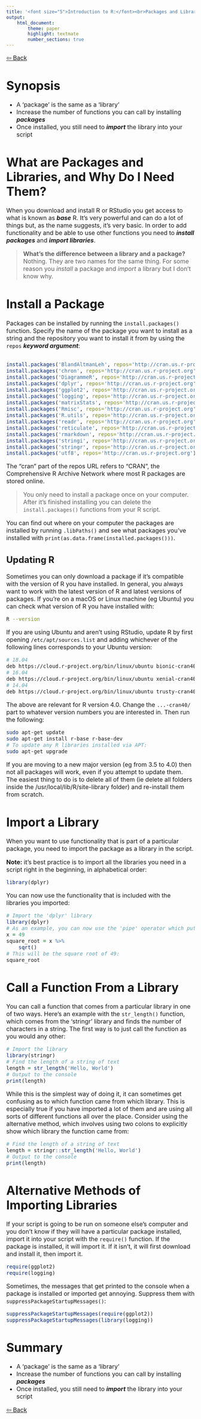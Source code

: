 ```yaml
---
title: '<font size="5">Introduction to R:</font><br>Packages and Libraries'
output:
    html_document:
        theme: paper
        highlight: textmate
        number_sections: true
---
```

<font size="3">

[⇦ Back](../../R.html)

# Synopsis
- A 'package' is the same as a 'library'
- Increase the number of functions you can call by installing __*packages*__
- Once installed, you still need to __*import*__ the library into your script

# What are Packages and Libraries, and Why Do I Need Them?
When you download and install R or RStudio you get access to what is known as __*base*__ R. It's very powerful and can do a lot of things but, as the name suggests, it's very basic. In order to add functionality and be able to use other functions you need to __*install packages*__ and __*import libraries*__.

> **What's the difference between a library and a package?**  
> Nothing. They are two names for the same thing. For some reason you *install* a package and *import* a library but I don't know why.

# Install a Package
Packages can be installed by running the `install.packages()` function. Specify the name of the package you want to install as a string and the repository you want to install it from by using the `repos` __*keyword argument*__:

```r

```

```r
install.packages('BlandAltmanLeh', repos='http://cran.us.r-project.org')
install.packages('chron', repos='http://cran.us.r-project.org')
install.packages('DiagrammeR', repos='http://cran.us.r-project.org')
install.packages('dplyr', repos='http://cran.us.r-project.org')
install.packages('ggplot2', repos='http://cran.us.r-project.org')
install.packages('logging', repos='http://cran.us.r-project.org')
install.packages('matrixStats', repos='http://cran.us.r-project.org')
install.packages('Rmisc', repos='http://cran.us.r-project.org')
install.packages('R.utils', repos='http://cran.us.r-project.org')
install.packages('readr', repos='http://cran.us.r-project.org')
install.packages('reticulate', repos='http://cran.us.r-project.org')
install.packages('rmarkdown', repos='http://cran.us.r-project.org')
install.packages('stringi', repos='http://cran.us.r-project.org')
install.packages('stringr', repos='http://cran.us.r-project.org')
install.packages('utf8', repos='http://cran.us.r-project.org')
```

The "cran" part of the repos URL refers to "CRAN", the Comprehensive R Archive Network where most R packages are stored online.

> You only need to install a package once on your computer. After it's finished installing you can delete the `install.packages()` functions from your R script.

You can find out where on your computer the packages are installed by running `.libPaths()` and see what packages you've installed with `print(as.data.frame(installed.packages()))`.

Updating R
----------
Sometimes you can only download a package if it's compatible with the version of R you have installed. In general, you always want to work with the latest version of R and latest versions of packages. If you're on a macOS or Linux machine (eg Ubuntu) you can check what version of R you have installed with:

```bash
R --version
```

If you are using Ubuntu and aren't using RStudio, update R by first opening `/etc/apt/sources.list` and adding whichever of the following lines corresponds to your Ubuntu version:

```bash
# 18.04
deb https://cloud.r-project.org/bin/linux/ubuntu bionic-cran40/
# 16.04
deb https://cloud.r-project.org/bin/linux/ubuntu xenial-cran40/
# 14.04
deb https://cloud.r-project.org/bin/linux/ubuntu trusty-cran40/
```

The above are relevant for R version 4.0. Change the `...-cran40/` part to whatever version numbers you are interested in. Then run the following:

```bash
sudo apt-get update
sudo apt-get install r-base r-base-dev
# To update any R libraries installed via APT:
sudo apt-get upgrade
```

If you are moving to a new major version (eg from 3.5 to 4.0) then not all packages will work, even if you attempt to update them. The easiest thing to do is to delete all of them (ie delete all folders inside the /usr/local/lib/R/site-library folder) and re-install them from scratch.

# Import a Library
When you want to use functionality that is part of a particular package, you need to import the package as a library in the script.

**Note:** it's best practice is to import all the libraries you need in a script right in the beginning, in alphabetical order:

```r
library(dplyr)
```

You can now use the functionality that is included with the libraries you imported:

```r
# Import the 'dplyr' library
library(dplyr)
# As an example, you can now use the 'pipe' operator which puts a value into the front of the next pair of brackets:
x = 49
square_root = x %>%
    sqrt()
# This will be the square root of 49:
square_root
```

# Call a Function From a Library
You can call a function that comes from a particular library in one of two ways. Here's an example with the `str_length()` function, which comes from the 'stringr' library and finds the number of characters in a string. The first way is to just call the function as you would any other:

```r
# Import the library
library(stringr)
# Find the length of a string of text
length = str_length('Hello, World')
# Output to the console
print(length)
```

While this is the simplest way of doing it, it can sometimes get confusing as to which function came from which library. This is especially true if you have imported a lot of them and are using all sorts of different functions all over the place. Consider using the alternative method, which involves using two colons to explicitly show which library the function came from:

```r
# Find the length of a string of text
length = stringr::str_length('Hello, World')
# Output to the console
print(length)
```

# Alternative Methods of Importing Libraries
If your script is going to be run on someone else's computer and you don't know if they will have a particular package installed, import it into your script with the `require()` function. If the package is installed, it will import it. If it isn't, it will first download and install it, then import it.

```r
require(ggplot2)
require(logging)
```

Sometimes, the messages that get printed to the console when a package is installed or imported get annoying. Suppress them with `suppressPackageStartupMessages()`:

```r
suppressPackageStartupMessages(require(ggplot2))
suppressPackageStartupMessages(library(logging))
```

# Summary
- A 'package' is the same as a 'library'
- Increase the number of functions you can call by installing __*packages*__
- Once installed, you still need to __*import*__ the library into your script

[⇦ Back](../../R.html)

</font>
